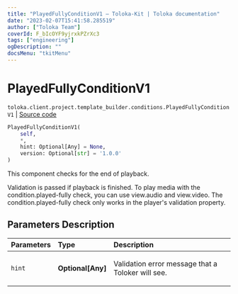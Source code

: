 ```yaml
---
title: "PlayedFullyConditionV1 — Toloka-Kit | Toloka documentation"
date: "2023-02-07T15:41:58.285519"
author: ["Toloka Team"]
coverId: F_bIcOYF9yjrxkPZrXc3
tags: ["engineering"]
ogDescription: ""
docsMenu: "tkitMenu"
---
```


# PlayedFullyConditionV1
`toloka.client.project.template_builder.conditions.PlayedFullyConditionV1` | [Source code](https://github.com/Toloka/toloka-kit/blob/v1.1.3/src/client/project/template_builder/conditions.py#L204)

```python
PlayedFullyConditionV1(
    self,
    *,
    hint: Optional[Any] = None,
    version: Optional[str] = '1.0.0'
)
```

This component checks for the end of playback.

Validation is passed if playback is finished. To play media with the condition.played-fully check, you can use
view.audio and view.video. The condition.played-fully check only works in the player's validation property.

## Parameters Description

| Parameters | Type | Description |
| :----------| :----| :-----------|
`hint`|**Optional\[Any\]**|<p>Validation error message that a Toloker will see.</p>